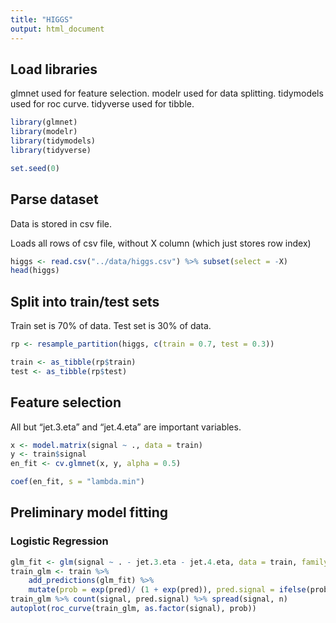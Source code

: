 ```yaml
---
title: "HIGGS"
output: html_document
---
```


## Load libraries

  glmnet used for feature selection.
  modelr used for data splitting.
  tidymodels used for roc curve.
  tidyverse used for tibble.

```r
library(glmnet)
library(modelr)
library(tidymodels)
library(tidyverse)

set.seed(0)
```

## Parse dataset

  Data is stored in csv file.
  
  Loads all rows of csv file,
  without X column (which just stores row index)

```r
higgs <- read.csv("../data/higgs.csv") %>% subset(select = -X)
head(higgs)
```

## Split into train/test sets

  Train set is 70% of data.
  Test set is 30% of data.

```r
rp <- resample_partition(higgs, c(train = 0.7, test = 0.3))

train <- as_tibble(rp$train)
test <- as_tibble(rp$test)
```

## Feature selection

  All but "jet.3.eta" and "jet.4.eta" are important variables.

```r
x <- model.matrix(signal ~ ., data = train)
y <- train$signal
en_fit <- cv.glmnet(x, y, alpha = 0.5)

coef(en_fit, s = "lambda.min")
```

## Preliminary model fitting

### Logistic Regression

```r
glm_fit <- glm(signal ~ . - jet.3.eta - jet.4.eta, data = train, family = binomial)
train_glm <- train %>% 
    add_predictions(glm_fit) %>% 
    mutate(prob = exp(pred)/ (1 + exp(pred)), pred.signal = ifelse(prob > 0.5, 1, 0))
train_glm %>% count(signal, pred.signal) %>% spread(signal, n)
autoplot(roc_curve(train_glm, as.factor(signal), prob))
```

